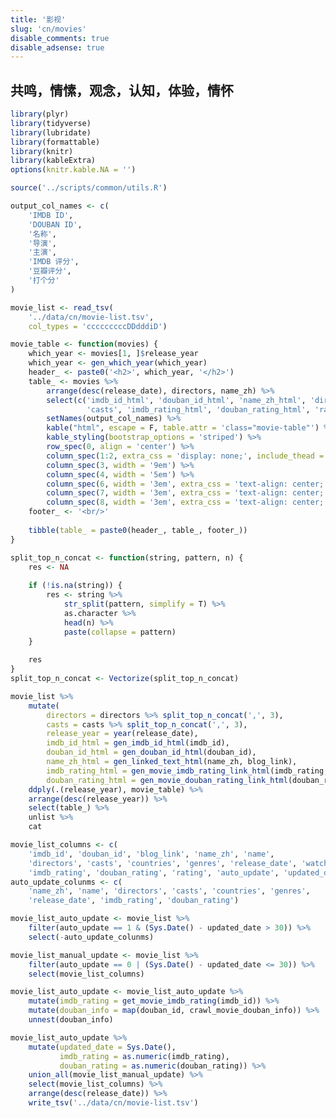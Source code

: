 ```yaml
---
title: '影视'
slug: 'cn/movies'
disable_comments: true
disable_adsense: true
---
```


## 共鸣，情愫，观念，认知，体验，情怀

```r
library(plyr)
library(tidyverse)
library(lubridate)
library(formattable)
library(knitr)
library(kableExtra)
options(knitr.kable.NA = '')

source('../scripts/common/utils.R')
```

```r
output_col_names <- c(
    'IMDB ID',
    'DOUBAN ID',
    '名称',
    '导演',
    '主演',
    'IMDB 评分',
    '豆瓣评分',
    '打个分'
)

movie_list <- read_tsv(
    '../data/cn/movie-list.tsv',
    col_types = 'cccccccccDDdddiD')

movie_table <- function(movies) {
    which_year <- movies[1, ]$release_year
    which_year <- gen_which_year(which_year)
    header_ <- paste0('<h2>', which_year, '</h2>')
    table_ <- movies %>%
        arrange(desc(release_date), directors, name_zh) %>%
        select(c('imdb_id_html', 'douban_id_html', 'name_zh_html', 'directors',
                 'casts', 'imdb_rating_html', 'douban_rating_html', 'rating')) %>%
        setNames(output_col_names) %>%
        kable("html", escape = F, table.attr = 'class="movie-table"') %>%
        kable_styling(bootstrap_options = 'striped') %>%
        row_spec(0, align = 'center') %>%
        column_spec(1:2, extra_css = 'display: none;', include_thead = T) %>%
        column_spec(3, width = '9em') %>%
        column_spec(4, width = '5em') %>%
        column_spec(6, width = '3em', extra_css = 'text-align: center;') %>%
        column_spec(7, width = '3em', extra_css = 'text-align: center;') %>%
        column_spec(8, width = '3em', extra_css = 'text-align: center;')
    footer_ <- '<br/>'
    
    tibble(table_ = paste0(header_, table_, footer_))
}

split_top_n_concat <- function(string, pattern, n) {
    res <- NA
    
    if (!is.na(string)) {
        res <- string %>%
            str_split(pattern, simplify = T) %>%
            as.character %>%
            head(n) %>%
            paste(collapse = pattern)
    }
    
    res
}
split_top_n_concat <- Vectorize(split_top_n_concat)

movie_list %>%
    mutate(
        directors = directors %>% split_top_n_concat(',', 3),
        casts = casts %>% split_top_n_concat(',', 3),
        release_year = year(release_date),
        imdb_id_html = gen_imdb_id_html(imdb_id),
        douban_id_html = gen_douban_id_html(douban_id),
        name_zh_html = gen_linked_text_html(name_zh, blog_link),
        imdb_rating_html = gen_movie_imdb_rating_link_html(imdb_rating, imdb_id),
        douban_rating_html = gen_movie_douban_rating_link_html(douban_rating, douban_id)) %>%
    ddply(.(release_year), movie_table) %>%
    arrange(desc(release_year)) %>%
    select(table_) %>%
    unlist %>%
    cat
```

```r
movie_list_columns <- c(
    'imdb_id', 'douban_id', 'blog_link', 'name_zh', 'name',
    'directors', 'casts', 'countries', 'genres', 'release_date', 'watch_date',
    'imdb_rating', 'douban_rating', 'rating', 'auto_update', 'updated_date')
auto_update_colunms <- c(
    'name_zh', 'name', 'directors', 'casts', 'countries', 'genres',
    'release_date', 'imdb_rating', 'douban_rating')

movie_list_auto_update <- movie_list %>%
    filter(auto_update == 1 & (Sys.Date() - updated_date > 30)) %>%
    select(-auto_update_colunms)

movie_list_manual_update <- movie_list %>%
    filter(auto_update == 0 | (Sys.Date() - updated_date <= 30)) %>%
    select(movie_list_columns)

movie_list_auto_update <- movie_list_auto_update %>%
    mutate(imdb_rating = get_movie_imdb_rating(imdb_id)) %>%
    mutate(douban_info = map(douban_id, crawl_movie_douban_info)) %>%
    unnest(douban_info)

movie_list_auto_update %>%
    mutate(updated_date = Sys.Date(),
           imdb_rating = as.numeric(imdb_rating),
           douban_rating = as.numeric(douban_rating)) %>%
    union_all(movie_list_manual_update) %>%
    select(movie_list_columns) %>%
    arrange(desc(release_date)) %>%
    write_tsv('../data/cn/movie-list.tsv')
```

